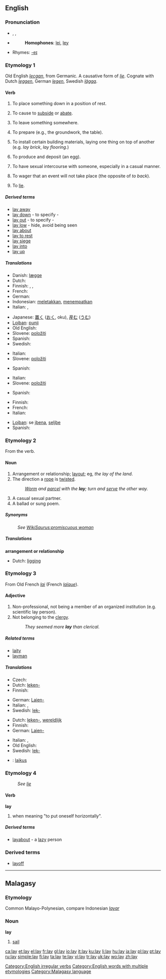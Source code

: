 ==English==

{{rank|open|therefore|feet|324|lay|along|four|wish}}

===Pronunciation===
* {{enPR|lā}}, {{IPA|/leɪ/}}, {{SAMPA|/leI/}}
* {{audio|en-us-lay.ogg|Audio (US)}}
*: '''Homophones''': [[lei]], [[ley]]
* Rhymes: [[Rhymes:English:-eɪ|-eɪ]]

===Etymology 1===
Old English ''[[lecgan]]'', from Germanic.  A causative form of ''[[lie]]''.  Cognate with Dutch ''[[leggen]]'', German ''[[legen]]'', Swedish ''[[lägga]]''.

====Verb====
{{en-verb|lays|laying|laid}}

# {{transitive}} To place something down in a position of rest.
# {{transitive|archaic}} To cause to [[subside]] or [[abate]].
# {{transitive}} To leave something somewhere.
# {{transitive}} To prepare (e.g., the groundwork, the table).
# {{transitive}} To install certain building materials, laying one thing on top of another (e.g. ''lay brick'', ''lay flooring''.)
# {{transitive}} To produce and deposit (an egg).
# {{transitive}} To have sexual intercourse with someone, especially in a casual manner.
# {{transitive}} To wager that an event will not take place (the opposite of ''to back'').
# {{intransitive|non-standard|or|colloquial}} To [[lie]].

=====Derived terms=====
* [[lay away]]
* [[lay down]] - to specify - {{italbrac|to lay down the law}}
* [[lay out]] - to specify - {{italbrac|lay out the guidelines}}
* [[lay low]] - hide, avoid being seen
* [[lay about]]
* [[lay to rest]]
* [[lay siege]]
* [[lay into]] 
* [[lay up]]

=====Translations=====
{{trans-top|to place something down in a position of rest}}
* Danish: [[lægge]]
* Dutch: {{t+|nl|leggen}}
* Finnish: {{t+|fi|asettaa}}, {{t+|fi|panna}}, {{t+|fi|laittaa}}
* French: {{t+|fr|coucher}}
* German: {{t+|de|legen}}
* Indonesian: [[letak|meletakkan]], [[tempat|menempatkan]]
* Italian: {{t+|it|posare}}, {{t+|it|porre}}
{{trans-mid}}
* Japanese: [[置く]] ([[おく]], oku), [[産む]] ([[うむ]])
* [[Lojban]]: [[punji]]
* Old English: {{t-|ang|lecgan|xs=Old English}}
* Slovene: [[položiti]]
* Spanish: {{t+|es|acostar}}
* Swedish: {{t+|sv|lägga}}
{{trans-bottom}}

{{trans-top|to prepare}}
* Italian: {{t+|it|disporre}}
* Slovene: [[položiti]]
{{trans-mid}}
* Spanish: {{t+|es|poner}}
{{trans-bottom}}

{{trans-top|to install certain building materials}}
* Italian: {{t+|it|posare}}
* Slovene: [[položiti]]
{{trans-mid}}
* Spanish: {{t+|es|poner}}
{{trans-bottom}}

{{trans-top|to give birth to eggs}}
* Finnish: {{t+|fi|munia}}
* French: {{t+|fr|pondre}}
* Italian: {{t+|it|deporre}}
{{trans-mid}}
* [[Lojban]]: se [[jbena]], [[seljbe]]
* Spanish: {{t+|es|poner}}
{{trans-bottom}}

===Etymology 2===
From the verb.

====Noun====
{{en-noun}}

# Arrangement or relationship; [[layout]]; eg, ''the lay of the land''.
# The direction a [[rope]] is [[twist]]ed.
#: ''[[Worm]] and [[parcel]] with the '''lay'''; turn and [[serve]] the other way.''
# A casual sexual partner.
# A ballad or sung poem.

=====Synonyms=====
: ''See [[WikiSaurus:promiscuous woman]]''

=====Translations=====
'''arrangement or relationship'''
* Dutch: [[ligging]] {{f}}

===Etymology 3===
From Old French ''[[lai]]'' (French ''[[laïque]]'').

====Adjective====
{{en-adj}}

# Non-professional, not being a member of an organized institution (e.g. scientific lay person).
# Not belonging to the [[clergy]].
#: ''They seemed more '''lay''' than clerical.''

=====Related terms=====
* [[laity]]
* [[layman]]

=====Translations=====
{{trans-top|non-professional}}
* Czech: {{t-|cs|laický}}
* Dutch: [[leken-]]
* Finnish: {{t-|fi|maallikko}}
{{trans-mid}}
* German: [[Laien-]]
* Italian: {{t+|it|profano|m}}, {{t+|it|profana|f}}
* Swedish: [[lek-]]
{{trans-bottom}}

{{trans-top|non-clergy}}
* Dutch: [[leken-]], [[wereldlijk]]
* Finnish: {{t-|fi|maallikko}}
* German: [[Laien-]]
{{trans-mid}}
* Italian: {{t+|it|laico|m}}, {{t+|it|laica|f}}
* Old English: {{t-|ang|læwed|xs=Old English}}
* Swedish: [[lek-]]
{{trans-bottom}}

{{checktrans-top}}
* {{ttbc|Hungarian}}: [[laikus]]
{{trans-bottom}}

===Etymology 4===
: ''See [[lie]]''

====Verb====
'''lay'''

# {{simple past of|[[lie#Etymology 1|lie]]|nodot=0}} when meaning "to put oneself horizontally".

=====Derived terms=====
* [[layabout]] - a [[lazy]] person

===Derived terms===
* [[layoff]]

[[Category:English irregular verbs]]
[[Category:English words with multiple etymologies]]

----

==Malagasy==

===Etymology===
Common Malayo-Polynesian, compare Indonesian ''[[layar]]''

===Noun===
'''lay'''

# [[sail]]

[[Category:Malagasy language]]

[[ca:lay]]
[[et:lay]]
[[el:lay]]
[[fr:lay]]
[[gl:lay]]
[[io:lay]]
[[it:lay]]
[[ku:lay]]
[[li:lay]]
[[hu:lay]]
[[ja:lay]]
[[pl:lay]]
[[pt:lay]]
[[ru:lay]]
[[simple:lay]]
[[fi:lay]]
[[ta:lay]]
[[te:lay]]
[[vi:lay]]
[[tr:lay]]
[[uk:lay]]
[[wo:lay]]
[[zh:lay]]
